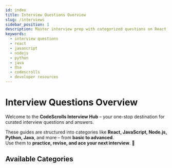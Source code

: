 ```yaml
---
id: index
title: Interview Questions Overview
slug: /interviews
sidebar_position: 1
description: Master interview prep with categorized questions on React, JavaScript, Node.js, Python, Java, and more.
keywords:
  - interview questions
  - react
  - javascript
  - nodejs
  - python
  - java
  - dsa
  - codescrolls
  - developer resources
---
```



#  Interview Questions Overview

Welcome to the **CodeScrolls Interview Hub** – your one-stop destination for curated interview questions and answers.

These guides are structured into categories like **React, JavaScript, Node.js, Python, Java**, and more – from **basic to advanced**.  
Use them to **practice, revise, and ace your next interview**. 🚀

##  Available Categories

<InterviewGrid />
